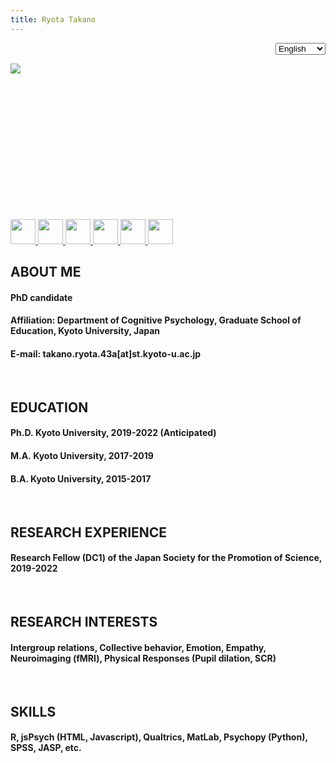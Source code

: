 ```yaml
---
title: Ryota Takano
---
```


<div style = "text-align:right;">
<span class="custom-dropdown big">
<select name="select" onChange="location.href=value;">
<option value="">English</option>
<option value="https://ryotatkn.github.io/RyotawebE/">Japanese</option>
</select> 
</span>
</div>


<div style="width:225px; height:150px">
<p><img src="pic/pic2.jpg"></p>
</div>
<br>
<br>
<br>
<br>
<br>
<div style=>
<p>
<a class="no-underline" href="https://twitter.com/takano_ryota">
<img src="pic/twitter.png" width="40px" height="40px"> </a>
<a class="no-underline" href="https://www.researchgate.net/profile/Ryota-Takano">
<img src="pic/rg.png" width="40px" height="40px"> 
<a class="no-underline" href="https://scholar.google.co.jp/citations?user=ucldCngAAAAJ&hl=ja">
<img src="pic/gs.png" width="40px" height="40px"> 
<a class="no-underline" href="https://osf.io/bpjds/">
<img src="pic/osf.png" width="40px" height="40px"> 
<a class="no-underline" href="https://github.com/RyotaTKN">
<img src="pic/gh.jpg" width="40px" height="40px"> 
<a class="no-underline" href=https://drive.google.com/file/d/1beMi4sr4bpTMRckQKzdkUq6yQqEHUTuy/view?usp=sharing">
<img src="pic/cv.png" width="40px" height="40px"> 
</a>
</p>

## **ABOUT ME**

#### PhD candidate 
#### Affiliation: Department of Cognitive Psychology, Graduate School of Education, Kyoto University, Japan
#### E-mail: takano.ryota.43a[at]st.kyoto-u.ac.jp
<br>

## **EDUCATION**

#### Ph.D.   Kyoto University, 2019-2022 (Anticipated)
#### M.A.    Kyoto University, 2017-2019
#### B.A.    Kyoto University, 2015-2017
<br>

## **RESEARCH EXPERIENCE**

#### Research Fellow (DC1) of the Japan Society for the Promotion of Science, 2019-2022
<br>

## **RESEARCH INTERESTS**

#### Intergroup relations, Collective behavior, Emotion, Empathy, Neuroimaging (fMRI), Physical Responses (Pupil dilation, SCR)
<br>

## **SKILLS**

#### R, jsPsych (HTML, Javascript), Qualtrics, MatLab, Psychopy (Python), SPSS, JASP, etc.


